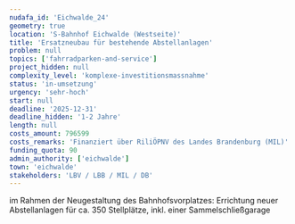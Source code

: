 ```yaml
---
nudafa_id: 'Eichwalde_24'
geometry: true
location: 'S-Bahnhof Eichwalde (Westseite)'
title: 'Ersatzneubau für bestehende Abstellanlagen'
problem: null
topics: ['fahrradparken-and-service']
project_hidden: null
complexity_level: 'komplexe-investitionsmassnahme'
status: 'in-umsetzung'
urgency: 'sehr-hoch'
start: null
deadline: '2025-12-31'
deadline_hidden: '1-2 Jahre'
length: null
costs_amount: 796599
costs_remarks: 'Finanziert über RiliÖPNV des Landes Brandenburg (MIL)'
funding_quota: 90
admin_authority: ['eichwalde']
town: 'eichwalde'
stakeholders: 'LBV / LBB / MIL / DB'
---
```


im Rahmen der Neugestaltung des Bahnhofsvorplatzes: Errichtung neuer Abstellanlagen für ca. 350 Stellplätze, inkl. einer Sammelschließgarage
